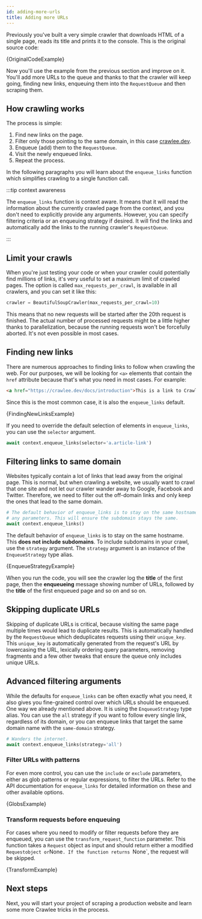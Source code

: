 ```yaml
---
id: adding-more-urls
title: Adding more URLs
---
```




Previously you've built a very simple crawler that downloads HTML of a single page, reads its title and prints it to the console. This is the original source code:

<RunnableCodeBlock className="language-python" language="python">
    {OriginalCodeExample}
</RunnableCodeBlock>

Now you'll use the example from the previous section and improve on it. You'll add more URLs to the queue and thanks to that the crawler will keep going, finding new links, enqueuing them into the <ApiLink to="class/RequestQueue">`RequestQueue`</ApiLink> and then scraping them.

## How crawling works

The process is simple:

1. Find new links on the page.
2. Filter only those pointing to the same domain, in this case [crawlee.dev](https://crawlee.dev/).
3. Enqueue (add) them to the <ApiLink to="class/RequestQueue">`RequestQueue`</ApiLink>.
4. Visit the newly enqueued links.
5. Repeat the process.

In the following paragraphs you will learn about the <ApiLink to="class/EnqueueLinksFunction">`enqueue_links`</ApiLink> function which simplifies crawling to a single function call.

:::tip context awareness

The <ApiLink to="class/EnqueueLinksFunction">`enqueue_links`</ApiLink> function is context aware. It means that it will read the information about the currently crawled page from the context, and you don't need to explicitly provide any arguments. However, you can specify filtering criteria or an enqueuing strategy if desired. It will find the links and automatically add the links to the running crawler's <ApiLink to="class/RequestQueue">`RequestQueue`</ApiLink>.

:::

## Limit your crawls

When you're just testing your code or when your crawler could potentially find millions of links, it's very useful to set a maximum limit of crawled pages. The option is called <ApiLink to="class/BasicCrawlerOptions#max_requests_per_crawl">`max_requests_per_crawl`</ApiLink>, is available in all crawlers, and you can set it like this:

```python
crawler = BeautifulSoupCrawler(max_requests_per_crawl=10)
```

This means that no new requests will be started after the 20th request is finished. The actual number of processed requests might be a little higher thanks to parallelization, because the running requests won't be forcefully aborted. It's not even possible in most cases.

## Finding new links

There are numerous approaches to finding links to follow when crawling the web. For our purposes, we will be looking for `<a>` elements that contain the `href` attribute because that's what you need in most cases. For example:

```html
<a href="https://crawlee.dev/docs/introduction">This is a link to Crawlee introduction</a>
```

Since this is the most common case, it is also the <ApiLink to="class/EnqueueLinksFunction">`enqueue_links`</ApiLink> default.

<RunnableCodeBlock className="language-python" language="python">
    {FindingNewLinksExample}
</RunnableCodeBlock>

If you need to override the default selection of elements in <ApiLink to="class/EnqueueLinksFunction">`enqueue_links`</ApiLink>, you can use the `selector` argument.

```python
await context.enqueue_links(selector='a.article-link')
```

## Filtering links to same domain

Websites typically contain a lot of links that lead away from the original page. This is normal, but when crawling a website, we usually want to crawl that one site and not let our crawler wander away to Google, Facebook and Twitter. Therefore, we need to filter out the off-domain links and only keep the ones that lead to the same domain.

```python
# The default behavior of enqueue_links is to stay on the same hostname, so it does not require
# any parameters. This will ensure the subdomain stays the same.
await context.enqueue_links()
```

The default behavior of <ApiLink to="class/EnqueueLinksFunction">`enqueue_links`</ApiLink> is to stay on the same hostname. This **does not include subdomains**. To include subdomains in your crawl, use the `strategy` argument. The `strategy` argument is an instance of the `EnqueueStrategy` type alias.

<RunnableCodeBlock className="language-python" language="python">
    {EnqueueStrategyExample}
</RunnableCodeBlock>

When you run the code, you will see the crawler log the **title** of the first page, then the **enqueueing** message showing number of URLs, followed by the **title** of the first enqueued page and so on and so on.

## Skipping duplicate URLs

Skipping of duplicate URLs is critical, because visiting the same page multiple times would lead to duplicate results. This is automatically handled by the <ApiLink to="class/RequestQueue">`RequestQueue`</ApiLink> which deduplicates requests using their `unique_key`. This `unique_key` is automatically generated from the request's URL by lowercasing the URL, lexically ordering query parameters, removing fragments and a few other tweaks that ensure the queue only includes unique URLs.

## Advanced filtering arguments

While the defaults for <ApiLink to="class/EnqueueLinksFunction">`enqueue_links`</ApiLink> can be often exactly what you need, it also gives you fine-grained control over which URLs should be enqueued. One way we already mentioned above. It is using the `EnqueueStrategy` type alias. You can use the `all` strategy if you want to follow every single link, regardless of its domain, or you can enqueue links that target the same domain name with the `same-domain` strategy.

```python
# Wanders the internet.
await context.enqueue_links(strategy='all')
```

### Filter URLs with patterns

For even more control, you can use the `include` or `exclude` parameters, either as glob patterns or regular expressions, to filter the URLs. Refer to the API documentation for <ApiLink to="class/EnqueueLinksFunction">`enqueue_links`</ApiLink> for detailed information on these and other available options.

<RunnableCodeBlock className="language-python" language="python">
    {GlobsExample}
</RunnableCodeBlock>

### Transform requests before enqueuing

For cases where you need to modify or filter requests before they are enqueued, you can use the `transform_request_function` parameter. This function takes a <ApiLink to="class/Request">`Request`</ApiLink> object as input and should return either a modified <ApiLink to="class/Request">`Request`</ApiLink>` object or `None`. If the function returns `None`, the request will be skipped.

<RunnableCodeBlock className="language-python" language="python">
    {TransformExample}
</RunnableCodeBlock>

## Next steps

Next, you will start your project of scraping a production website and learn some more Crawlee tricks in the process.
